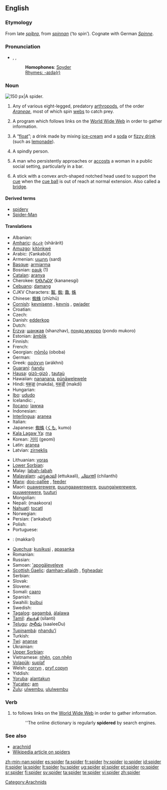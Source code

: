 {{wikipedia|Spider (disambiguation)}}
==English==

===Etymology===
From late {{OE.}} ''[[spiþra]]'', from ''[[spinnan]]'' (‘to spin’). Cognate with German ''[[Spinne]]''.

===Pronunciation===
* {{enPR|spī'də(r)}}, {{IPA|/ˈspaɪdə(r)/}}, {{SAMPA|/"spaId@(r)/}}
*: '''Homophones''': [[Spyder]]<!-- various sports cars [proper noun?] -->
*: [[Rhymes:English:-aɪdə(r)|Rhymes: -aɪdə(r)]]

===Noun===
[[Image:Brachypelma edit.jpg|thumb|right|150 px|A spider.]]
{{en-noun}}

# Any of various eight-legged, predatory [[arthropod]]s, of the order ''[[Araneae]]'', most of which spin [[web]]s to catch prey.
# {{internet}} A program which follows links on the [[World Wide Web]] in order to gather information.
# {{context|chiefly|Australian}} A “[[float]]”; a drink made by mixing [[ice-cream]] and a [[soda]] or [[fizzy drink]] (such as [[lemonade]]).
# {{slang}} A spindly person.
# {{slang}} A man who persistently approaches or [[accost]]s a woman in a public social setting, particularly in a bar.
# {{context|snooker|billiards}} A stick with a convex arch-shaped notched head used to support the [[cue]] when the [[cue ball]] is out of reach at normal extension.  Also called a [[bridge]].

====Derived terms====
* [[spidery]]
* [[Spider-Man]]

====Translations====
{{trans-top|arthropod}}
* Albanian: {{t-|sq|merimangë|f|xs=Albanian}}
* [[Amharic]]: [[ሸረሪት]] (shärärit)
* [[Amuzgo]]: [[kítònkwé]]
* Arabic: {{Arab|[[عنكبوت]]}} (ʕankabūt) {{m}}
* Armenian: [[սարդ]] (sard)
* [[Basque]]: [[armiarma]]
* Bosnian: [[pauk]] {{m}} (1)
* [[Catalan]]: [[aranya]] {{f}}
* Cherokee: [[ᎧᎾᏁᏍᎩ]] (kananesgi)
* [[Cebuano]]: [[damang]]
* CJKV Characters: [[鼅]], [[蜘]]; [[鼄]], [[蛛]]<!-- commas separate different forms of same character; semicolons separate unrelated characters -->
* Chinese: [[蜘蛛]] (zhīzhū)
* [[Cornish]]: [[kevnisenn]] {{f}}, [[kevnis]] {{m}}, [[gwiader]] {{m}}
* Croatian: {{t-|hr|pauk|m}}
* Czech: {{t-|cs|pavouk|m}}
* Danish: [[edderkop]] {{m}}
* Dutch: {{t+|nl|spin|m}}
* [[Erzya]]: [[шанжав]] (shanzhav), [[пондо мукоро]] (pondo mukoro)
* Estonian: [[ämblik]]
* Finnish: {{t+|fi|hämähäkki}}
* French: {{t+|fr|araignée|f}}
* Georgian: [[ობობა]] (oboba)
* German: {{t+|de|Spinne|f}}
* Greek: [[αράχνη]] (arákhni) {{f}}
* [[Guaraní]]: [[ñandu]]
* [[Hausa]]: [[gizò-gizò]] {{m}}, [[tautaù]] {{m}}
* Hawaiian: [[nananana]], [[pūnāwelewele]]
* Hindi: [[मकड़ा]] (makda), [[मकड़ी]] (makdi) <!--The d is really a retroflex flap /ɽə/ -->
* Hungarian: {{t+|hu|pók}}
* [[Ibo]]: [[ududo]]
* Icelandic: {{t+|is|kónguló|f}}, {{t+|is|könguló|f}}
* [[Ilocano]]: [[lawwa]]
* Indonesian: {{t-|id|labah|xs=Indonesian}}
* [[Interlingua]]: [[aranea]]
* Italian: {{t+|it|ragno|m}}
* Japanese: [[蜘蛛]] ([[くも]], kumo)
* [[Kala Lagaw Ya]]: [[ma]]
* Korean: [[거미]] (geomi)
* Latin: [[aranea]] {{f}}
* Latvian: [[zirneklis]] {{g|Latvian}}
{{trans-mid}}
* Lithuanian: [[voras]] {{m}}
* [[Lower Sorbian]]: {{tø|dsb|pawk|m|xs=Lower Sorbian}}
* Malay: [[labah-labah]]
* [[Malayalam]]: [[എട്ടുകാലി]] (ettukaali), [[ചിലന്തി]] (chilanthi)
* [[Manx]]: [[doo-oallee]] {{f}}, [[feeder]] {{m}}
* Maori: [[puawerewere]], [[puungaawerewere]], [[puungaiwerewere]], [[puuwerewere]], [[tuuturi]]
* Mongolian: {{t-|mn|аалз|tr=aalz|sc=Cyrl|xs=Mongolian}}
* Nepali: (maakoora) {{rfscript|Devanagari}}
* [[Nahuatl]]: [[tocatl]]
* Norwegian: {{t+|no|edderkopp|m}}
* Persian: {{fa-Arab|[[عنکبوت]]}} (‘ankabut)
* Polish: {{t-|pl|pająk|m}}
* Portuguese: {{t+|pt|aranha|f}}
* {{trreq|Punjabi}}: (makkarī) {{rfscript|Punjabi}}{{rfscript|Arabic}}{{rfscript|Devanagari}}
* [[Quechua]]: [[kusikusi]] {{italbrac|small}}, [[apasanka]] {{italbrac|big}}
* Romanian: {{t+|ro|păianjen|m}}
* Russian: {{t+|ru|паук|m|tr=paúk|sc=Cyrl}}
* Samoan: [['apogāleveleve]]
* [[Scottish Gaelic]]: [[damhan-allaidh]] {{m}}, [[fìgheadair]] {{m}}
* Serbian: {{t-|sr|pauk|m}}
* Slovak: {{t-|sk|pavúk|m}}
* Slovene: {{t+|sl|pajek|m}}
* Somali: [[caaro]]
* Spanish: {{t+|es|araña|f}}
* Swahili: [[buibui]]
* Swedish: {{t+|sv|spindel|c}}
* [[Tagalog]]: [[gagambá]], [[álalawa]]
* [[Tamil]]: [[சிலந்தி]] (silanti)
* [[Telugu]]: [[సాలీడు]] (saaleeDu)
* [[Tupinambá]]: [[nhandu'ĩ]]
* Turkish: {{t+|tr|örümcek}}
* [[Twi]]: [[ananse]]
* Ukrainian: {{t-|uk|павук|m|sc=Cyrl|xs=Ukrainian}}
* [[Upper Sorbian]]: {{tø|hsb|pawk|m|xs=Upper Sorbian}}
* Vietnamese: [[nhện]], [[con nhện]]
* [[Volapük]]: [[suplaf]]
* Welsh: [[corryn]] {{m}}, [[pryf copyn]] {{m}}
* Yiddish: {{t-|yi|שפּין|f|tr=shpin|sc=Hebr|xs=Yiddish}}
* [[Yoruba]]: [[alantakun]]
* [[Yucatec]]: [[am]]
* [[Zulu]]: [[ulwembu]], [[ululwembu]]
{{trans-bottom}}

{{trans-top|computer program}}
{{trans-mid}}
{{trans-bottom}}

{{trans-top|drink}}
{{trans-mid}}
{{trans-bottom}}

{{trans-top|slang: a spindly person}}
{{trans-mid}}
{{trans-bottom}}

{{trans-top|Snooker spider}}
{{trans-mid}}
{{trans-bottom}}

===Verb===
{{en-verb}}

# {{internet|of a computer program}} to follows links on the [[World Wide Web]] in order to gather information.
#: ''The online dictionary is regularly '''spidered''' by search engines.

===See also===
* [[arachnid]]
* [[w:spider|Wikipedia article on spiders]]

[[Category:Arachnids]]

[[zh-min-nan:spider]]
[[es:spider]]
[[fa:spider]]
[[fr:spider]]
[[hy:spider]]
[[io:spider]]
[[id:spider]]
[[it:spider]]
[[la:spider]]
[[lt:spider]]
[[hu:spider]]
[[ug:spider]]
[[pl:spider]]
[[pt:spider]]
[[ro:spider]]
[[sr:spider]]
[[fi:spider]]
[[sv:spider]]
[[ta:spider]]
[[te:spider]]
[[vi:spider]]
[[zh:spider]]